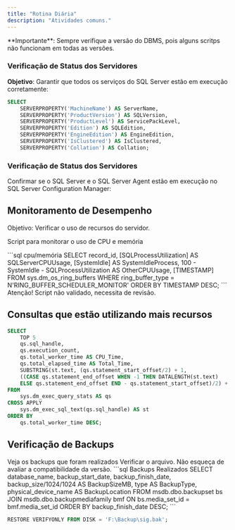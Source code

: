 ```yaml
---
title: "Rotina Diária"
description: "Atividades comuns."
---
```


<Info>
  **Importante**: Sempre verifique a versão do DBMS, pois alguns scritps não funcionam em todas as versões.
</Info>

### **Verificação de Status dos Servidores**

&#x20;**Objetivo**: Garantir que todos os serviços do SQL Server estão em execução corretamente:

```sql
SELECT 
    SERVERPROPERTY('MachineName') AS ServerName,
    SERVERPROPERTY('ProductVersion') AS SQLVersion,
    SERVERPROPERTY('ProductLevel') AS ServicePackLevel,
    SERVERPROPERTY('Edition') AS SQLEdition,
    SERVERPROPERTY('EngineEdition') AS EngineEdition,
    SERVERPROPERTY('IsClustered') AS IsClustered,
    SERVERPROPERTY('Collation') AS Collation;
```

### **Verificação de Status dos Servidores**

Confirmar se o SQL Server e o SQL Server Agent estão em execução no SQL Server Configuration Manager:

## **Monitoramento de Desempenho**

Objetivo: Verificar o uso de recursos do servidor.&#x20;

Script para monitorar o uso de CPU e memória

<CodeGroup>
  ```sql cpu/memória
  SELECT 
      record_id, 
      [SQLProcessUtilization] AS SQLServerCPUUsage, 
      [SystemIdle] AS SystemIdleProcess,
      100 - SystemIdle - SQLProcessUtilization AS OtherCPUUsage,
      [TIMESTAMP]
  FROM 
      sys.dm_os_ring_buffers
  WHERE 
      ring_buffer_type = N'RING_BUFFER_SCHEDULER_MONITOR'
  ORDER BY 
      TIMESTAMP DESC;
  ```
</CodeGroup>

<Warning>
  Atenção! Script não validado, necessita de revisão.
</Warning>

## Consultas que estão utilizando mais recursos

```sql resources.sql
SELECT 
    TOP 5 
    qs.sql_handle, 
    qs.execution_count,
    qs.total_worker_time AS CPU_Time, 
    qs.total_elapsed_time AS Total_Time,
    SUBSTRING(st.text, (qs.statement_start_offset/2) + 1, 
    ((CASE qs.statement_end_offset WHEN -1 THEN DATALENGTH(st.text) 
    ELSE qs.statement_end_offset END - qs.statement_start_offset)/2) + 1) AS query_text
FROM 
    sys.dm_exec_query_stats AS qs
CROSS APPLY 
    sys.dm_exec_sql_text(qs.sql_handle) AS st
ORDER BY 
    qs.total_worker_time DESC;
```

## Verificação de Backups

<AccordionGroup>
  <Accordion title="Backups">
    Veja os backups que foram realizados
  </Accordion>

  <Accordion title="Integridade">
    Verificar o arquivo. Não esqueça de avaliar a compatibilidade da versão.
  </Accordion>
</AccordionGroup>

<CodeGroup>
  ```sql Backups Realizados
  SELECT 
      database_name, 
      backup_start_date, 
      backup_finish_date, 
      backup_size/1024/1024 AS BackupSizeMB, 
      type AS BackupType,
      physical_device_name AS BackupLocation
  FROM 
      msdb.dbo.backupset bs
  JOIN 
      msdb.dbo.backupmediafamily bmf ON bs.media_set_id = bmf.media_set_id
  ORDER BY 
  backup_finish_date DESC;
  ```

  ```sql Integridade
  RESTORE VERIFYONLY FROM DISK = 'F:\Backup\sig.bak';
  ```
</CodeGroup>
